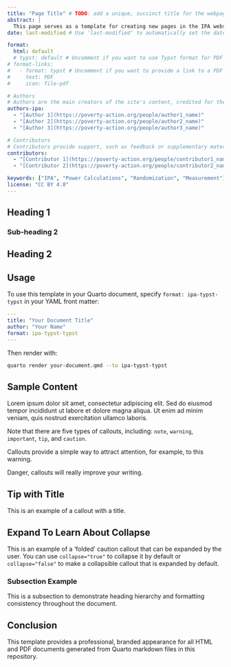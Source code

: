 ```yaml
---
title: "Page Title" # TODO: add a unique, succinct title for the webpage
abstract: |
  This page serves as a template for creating new pages in the IPA website. It includes sections for authors, contributors, and content structure.
date: last-modified # Use 'last-modified' to automatically set the date to the last modification date of the file. Or set a specific date like '2025-01-01' for a fixed date.

format:
  html: default
  # typst: default # Uncomment if you want to use Typst format for PDF generation
# format-links:
#   - format: typst # Uncomment if you want to provide a link to a PDF version of the page
#     text: PDF
#     icon: file-pdf

# Authors
# Authors are the main creators of the site's content, credited for their work and responsible for its core development, including writing and editing.
authors-ipa:
  - "[Author 1](https://poverty-action.org/people/author1_name)"
  - "[Author 2](https://poverty-action.org/people/author2_name)"
  - "[Author 3](https://poverty-action.org/people/author3_name)"

# Contributors
# Contributors provide support, such as feedback or supplementary materials for the site. They can also be responsible for updating/maintaining the site.
contributors:
  - "[Contributor 1](https://poverty-action.org/people/contributor1_name)"
  - "[Contributor 2](https://poverty-action.org/people/contributor2_name)"

keywords: ["IPA", "Power Calculations", "Randomization", "Measurement"]
license: "CC BY 4.0"
---
```



## Heading 1

### Sub-heading 2

## Heading 2

## Usage

To use this template in your Quarto document, specify `format: ipa-typst-typst` in your YAML front matter:

```yaml
---
title: "Your Document Title"
author: "Your Name"
format: ipa-typst-typst
---
```

Then render with:

```bash
quarto render your-document.qmd --to ipa-typst-typst
```

## Sample Content

Lorem ipsum dolor sit amet, consectetur adipiscing elit. Sed do eiusmod tempor incididunt ut labore et dolore magna aliqua. Ut enim ad minim veniam, quis nostrud exercitation ullamco laboris.

::: {.callout-note}
Note that there are five types of callouts, including:
`note`, `warning`, `important`, `tip`, and `caution`.
:::

::: {.callout-warning}
Callouts provide a simple way to attract attention, for example, to this warning.
:::

::: {.callout-important}
Danger, callouts will really improve your writing.
:::

::: {.callout-tip}
## Tip with Title

This is an example of a callout with a title.
:::

::: {.callout-caution collapse="true"}
## Expand To Learn About Collapse

This is an example of a 'folded' caution callout that can be expanded by the user. You can use `collapse="true"` to collapse it by default or `collapse="false"` to make a collapsible callout that is expanded by default.
:::

### Subsection Example

This is a subsection to demonstrate heading hierarchy and formatting consistency throughout the document.

## Conclusion

This template provides a professional, branded appearance for all HTML and PDF documents generated from Quarto markdown files in this repository.
